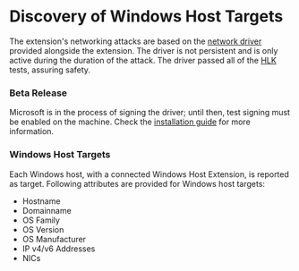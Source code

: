 # Discovery of Windows Host Targets

The extension's networking attacks are based on the [network driver](https://github.com/steadybit/WinDivert/) provided alongside the extension. The driver is not persistent and is only active during
the duration of the attack. The driver passed all of the [HLK](https://learn.microsoft.com/en-us/windows-hardware/test/hlk/) tests, assuring safety.

### Beta Release

Microsoft is in the process of signing the driver; until then, test signing must be enabled on the machine. Check the [installation guide](https://github.com/steadybit/extension-host-windows?tab=readme-ov-file#pre-release-versions) for more information.

### Windows Host Targets

Each Windows host, with a connected Windows Host Extension, is reported as target. Following attributes are provided for Windows host targets:

* Hostname
* Domainname
* OS Family
* OS Version
* OS Manufacturer
* IP v4/v6 Addresses
* NICs
